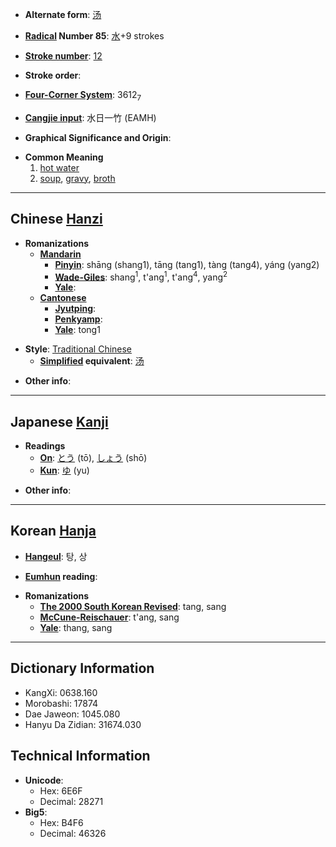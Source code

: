 * '''Alternate form''': [[汤]]

* '''[[Wiktionary:Chinese radical index| Radical]] Number 85''': [[Wiktionary:Chinese radical index 水|水]]+9 strokes

* '''[[Wiktionary:Chinese total strokes index|Stroke number]]''': [[Wiktionary:Chinese total strokes index 12|12]]

* '''Stroke order''': 

* '''[[Wiktionary:Chinese four corner index|Four-Corner System]]''': 3612<sub>7</sub>

* '''[[Wiktionary:Chinese Cangjie index|Cangjie input]]''': 水日一竹 (EAMH)

* '''Graphical Significance and Origin''': 

* '''Common Meaning'''
*#[[hot water]]
*# [[soup]], [[gravy]], [[broth]]

----

== Chinese [[Hanzi]] ==

* '''Romanizations'''
** '''[[Mandarin]]'''
*** '''[[Pinyin]]''': shāng (shang1), tāng (tang1), tàng (tang4), yáng (yang2)
*** '''[[Wade-Giles]]''': shang<sup>1</sup>, t'ang<sup>1</sup>, t'ang<sup>4</sup>, yang<sup>2</sup>
*** '''[[Yale]]''': 
** '''[[Cantonese]]'''
*** '''[[Jyutping]]''':
*** '''[[Penkyamp]]''': 
*** '''[[Yale]]''': tong1

* '''Style''': [[Traditional Chinese]] 
** '''[[Simplified Chinese|Simplified]] equivalent''': [[汤]]

* '''Other info''': 

----

== Japanese [[Kanji]] ==

* '''Readings'''
** '''[[On]]''': [[とう]] (tō), [[しょう]] (shō)
** '''[[Kun]]''': [[ゆ]] (yu)

* '''Other info''':  

----

== Korean [[Hanja]] ==

* '''[[Hangeul]]''': 탕, 상

* '''[[Eumhun]] reading''': 

* '''Romanizations'''
** '''[[The 2000 South Korean Revised Romanization|The 2000 South Korean Revised]]''': tang, sang
** '''[[McCune-Reischauer]]''': t'ang, sang
** '''[[Yale]]''': thang, sang

----

== Dictionary Information ==

* KangXi: 0638.160
* Morobashi: 17874
* Dae Jaweon: 1045.080
* Hanyu Da Zidian: 31674.030

== Technical Information ==

* '''Unicode''':
** Hex: 6E6F
** Decimal: 28271
* '''Big5''':
** Hex: B4F6
** Decimal: 46326
